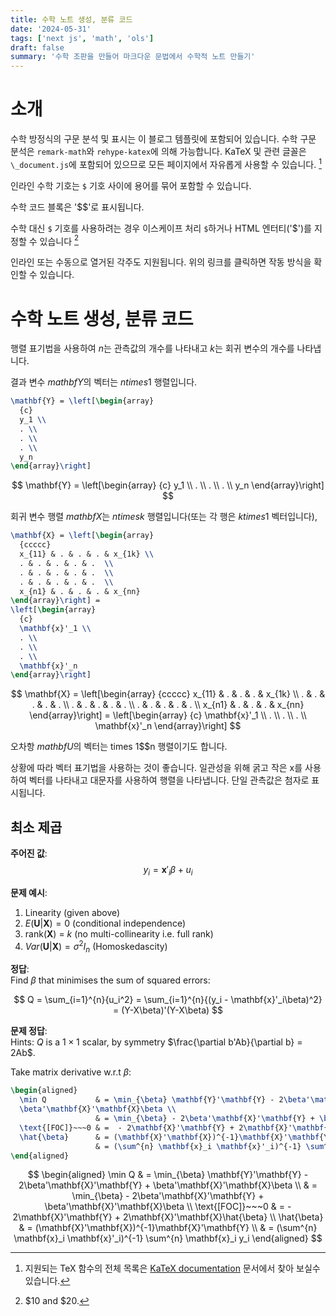 ```yaml
---
title: 수학 노트 생성, 분류 코드
date: '2024-05-31'
tags: ['next js', 'math', 'ols']
draft: false
summary: '수학 조판을 만들어 마크다운 문법에서 수학적 노트 만들기'
---
```


# 소개

수학 방정식의 구문 분석 및 표시는 이 블로그 템플릿에 포함되어 있습니다. 수학 구문 분석은 `remark-math`와 `rehype-katex`에 의해 가능합니다.
KaTeX 및 관련 글꼴은 `\_document.js`에 포함되어 있으므로 모든 페이지에서 자유롭게 사용할 수 있습니다.
[^footnote]

[^footnote]: 지원되는 TeX 함수의 전체 목록은 [KaTeX documentation](https://katex.org/docs/supported.html) 문서에서 찾아 보실수 있습니다.

인라인 수학 기호는 `$` 기호 사이에 용어를 묶어 포함할 수 있습니다.

수학 코드 블록은 '$$'로 표시됩니다.

수학 대신 `$` 기호를 사용하려는 경우 이스케이프 처리 `$`하거나 HTML 엔터티('&dollar;')를 지정할 수 있습니다 [^2]

인라인 또는 수동으로 열거된 각주도 지원됩니다. 위의 링크를 클릭하면 작동 방식을 확인할 수 있습니다.

[^2]: \$10 and &dollar;20.

# 수학 노트 생성, 분류 코드

행렬 표기법을 사용하여 $n$는 관측값의 개수를 나타내고 $k$는 회귀 변수의 개수를 나타냅니다.

결과 변수 $mathbf{Y}$의 벡터는 $n times 1$ 행렬입니다.

```tex
\mathbf{Y} = \left[\begin{array}
  {c}
  y_1 \\
  . \\
  . \\
  . \\
  y_n
\end{array}\right]
```

$$
\mathbf{Y} = \left[\begin{array}
  {c}
  y_1 \\
  . \\
  . \\
  . \\
  y_n
\end{array}\right]
$$

회귀 변수 행렬 $mathbf{X}$는 $n times k$ 행렬입니다(또는 각 행은 $k times 1$ 벡터입니다),

```latex
\mathbf{X} = \left[\begin{array}
  {ccccc}
  x_{11} & . & . & . & x_{1k} \\
  . & . & . & . & .  \\
  . & . & . & . & .  \\
  . & . & . & . & .  \\
  x_{n1} & . & . & . & x_{nn}
\end{array}\right] =
\left[\begin{array}
  {c}
  \mathbf{x}'_1 \\
  . \\
  . \\
  . \\
  \mathbf{x}'_n
\end{array}\right]
```

$$
\mathbf{X} = \left[\begin{array}
  {ccccc}
  x_{11} & . & . & . & x_{1k} \\
  . & . & . & . & .  \\
  . & . & . & . & .  \\
  . & . & . & . & .  \\
  x_{n1} & . & . & . & x_{nn}
\end{array}\right] =
\left[\begin{array}
  {c}
  \mathbf{x}'_1 \\
  . \\
  . \\
  . \\
  \mathbf{x}'_n
\end{array}\right]
$$

오차항 $mathbf{U}$의 벡터는 times 1$$n 행렬이기도 합니다.

상황에 따라 벡터 표기법을 사용하는 것이 좋습니다. 일관성을 위해 굵고 작은 x를 사용하여 벡터를 나타내고 대문자를 사용하여 행렬을 나타냅니다. 단일 관측값은 첨자로 표시됩니다.

## 최소 제곱

**주어진 값**:  
$$y_i = \mathbf{x}'_i \beta + u_i$$

**문제 예시**:

1. Linearity (given above)
2. $E(\mathbf{U}|\mathbf{X}) = 0$ (conditional independence)
3. rank($\mathbf{X}$) = $k$ (no multi-collinearity i.e. full rank)
4. $Var(\mathbf{U}|\mathbf{X}) = \sigma^2 I_n$ (Homoskedascity)

**정답**:  
Find $\beta$ that minimises the sum of squared errors:

$$
Q = \sum_{i=1}^{n}{u_i^2} = \sum_{i=1}^{n}{(y_i - \mathbf{x}'_i\beta)^2} = (Y-X\beta)'(Y-X\beta)
$$

**문제 정답**:  
Hints: $Q$ is a $1 \times 1$ scalar, by symmetry $\frac{\partial b'Ab}{\partial b} = 2Ab$.

Take matrix derivative w.r.t $\beta$:

```tex
\begin{aligned}
  \min Q           & = \min_{\beta} \mathbf{Y}'\mathbf{Y} - 2\beta'\mathbf{X}'\mathbf{Y} +
  \beta'\mathbf{X}'\mathbf{X}\beta \\
                   & = \min_{\beta} - 2\beta'\mathbf{X}'\mathbf{Y} + \beta'\mathbf{X}'\mathbf{X}\beta \\
  \text{[FOC]}~~~0 & =  - 2\mathbf{X}'\mathbf{Y} + 2\mathbf{X}'\mathbf{X}\hat{\beta}                  \\
  \hat{\beta}      & = (\mathbf{X}'\mathbf{X})^{-1}\mathbf{X}'\mathbf{Y}                              \\
                   & = (\sum^{n} \mathbf{x}_i \mathbf{x}'_i)^{-1} \sum^{n} \mathbf{x}_i y_i
\end{aligned}
```

$$
\begin{aligned}
  \min Q           & = \min_{\beta} \mathbf{Y}'\mathbf{Y} - 2\beta'\mathbf{X}'\mathbf{Y} +
  \beta'\mathbf{X}'\mathbf{X}\beta \\
                   & = \min_{\beta} - 2\beta'\mathbf{X}'\mathbf{Y} + \beta'\mathbf{X}'\mathbf{X}\beta \\
  \text{[FOC]}~~~0 & =  - 2\mathbf{X}'\mathbf{Y} + 2\mathbf{X}'\mathbf{X}\hat{\beta}                  \\
  \hat{\beta}      & = (\mathbf{X}'\mathbf{X})^{-1}\mathbf{X}'\mathbf{Y}                              \\
                   & = (\sum^{n} \mathbf{x}_i \mathbf{x}'_i)^{-1} \sum^{n} \mathbf{x}_i y_i
\end{aligned}
$$
